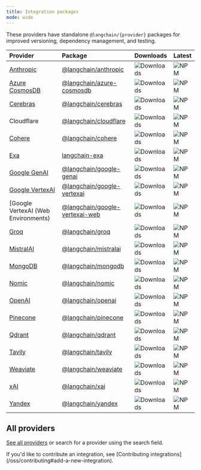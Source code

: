 ```yaml
---
title: Integration packages
mode: wide
---
```


These providers have standalone `@langchain/{provider}` packages for improved versioning, dependency management, and testing.


| Provider | Package | Downloads | Latest |
| :------- | :------ | :-------- | :------|
| [Anthropic](/oss/integrations/providers/anthropic) | [@langchain/anthropic](https://www.npmjs.com/package/@langchain/anthropic) | ![Downloads](https://img.shields.io/npm/dm/@langchain/anthropic) | ![NPM](https://img.shields.io/npm/v/@langchain/anthropic) |
| [Azure CosmosDB](/oss/integrations/vectorstores/azure_cosmosdb_nosql) | [@langchain/azure-cosmosdb](https://www.npmjs.com/package/@langchain/azure-cosmosdb) | ![Downloads](https://img.shields.io/npm/dm/@langchain/azure-cosmosdb) | ![NPM](https://img.shields.io/npm/v/@langchain/azure-cosmosdb) |
| [Cerebras](/oss/integrations/chat/cerebras) | [@langchain/cerebras](https://www.npmjs.com/package/@langchain/cerebras) | ![Downloads](https://img.shields.io/npm/dm/@langchain/cerebras) | ![NPM](https://img.shields.io/npm/v/@langchain/cerebras) |
| Cloudflare | [@langchain/cloudflare](https://www.npmjs.com/package/@langchain/cloudflare) | ![Downloads](https://img.shields.io/npm/dm/@langchain/cloudflare) | ![NPM](https://img.shields.io/npm/v/@langchain/cloudflare) |
| [Cohere](/oss/integrations/chat/cohere) | [@langchain/cohere](https://www.npmjs.com/package/@langchain/cohere) | ![Downloads](https://img.shields.io/npm/dm/@langchain/cohere) | ![NPM](https://img.shields.io/npm/v/@langchain/cohere) |
| [Exa](/oss/integrations/retrievers/exa) | [langchain-exa](https://www.npmjs.com/package/@langchain/exa) | ![Downloads](https://img.shields.io/npm/dm/@langchain/exa) | ![NPM](https://img.shields.io/npm/v/@langchain/exa) |
| [Google GenAI](/oss/integrations/chat/google_generative_ai) | [@langchain/google-genai](https://www.npmjs.com/package/@langchain/google-genai) | ![Downloads](https://img.shields.io/npm/dm/@langchain/google-genai) | ![NPM](https://img.shields.io/npm/v/@langchain/google-genai) |
| [Google VertexAI](/oss/integrations/chat/google_vertex_ai) | [@langchain/google-vertexai](https://www.npmjs.com/package/@langchain/google-vertexai) | ![Downloads](https://img.shields.io/npm/dm/@langchain/google-vertexai) | ![NPM](https://img.shields.io/npm/v/@langchain/google-vertexai) |
| [Google VertexAI (Web Environments) | [@langchain/google-vertexai-web](https://www.npmjs.com/package/@langchain/google-vertexai-web) | ![Downloads](https://img.shields.io/npm/dm/@langchain/google-vertexai-web) | ![NPM](https://img.shields.io/npm/v/@langchain/google-vertexai-web) |
| [Groq](/oss/integrations/chat/groq) | [@langchain/groq](https://www.npmjs.com/package/@langchain/groq) | ![Downloads](https://img.shields.io/npm/dm/@langchain/groq) | ![NPM](https://img.shields.io/npm/v/@langchain/groq) |
| [MistralAI](/oss/integrations/chat/mistral) | [@langchain/mistralai](https://www.npmjs.com/package/@langchain/mistralai) | ![Downloads](https://img.shields.io/npm/dm/@langchain/mistralai) | ![NPM](https://img.shields.io/npm/v/@langchain/mistralai) |
| [MongoDB](/oss/integrations/vectorstores/mongodb_atlas) | [@langchain/mongodb](https://www.npmjs.com/package/@langchain/mongodb) | ![Downloads](https://img.shields.io/npm/dm/@langchain/mongodb) | ![NPM](https://img.shields.io/npm/v/@langchain/mongodb) |
| [Nomic](/oss/integrations/text_embedding/nomic) | [@langchain/nomic](https://www.npmjs.com/package/@langchain/nomic) | ![Downloads](https://img.shields.io/npm/dm/@langchain/nomic) | ![NPM](https://img.shields.io/npm/v/@langchain/nomic) |
| [OpenAI](/oss/integrations/providers/openai) | [@langchain/openai](https://www.npmjs.com/package/@langchain/openai) | ![Downloads](https://img.shields.io/npm/dm/@langchain/openai) | ![NPM](https://img.shields.io/npm/v/@langchain/openai) |
| [Pinecone](/oss/integrations/vectorstores/pinecone) | [@langchain/pinecone](https://www.npmjs.com/package/@langchain/pinecone) | ![Downloads](https://img.shields.io/npm/dm/@langchain/pinecone) | ![NPM](https://img.shields.io/npm/v/@langchain/pinecone) |
| [Qdrant](/oss/integrations/vectorstores/qdrant) | [@langchain/qdrant](https://www.npmjs.com/package/@langchain/qdrant) | ![Downloads](https://img.shields.io/npm/dm/@langchain/qdrant) | ![NPM](https://img.shields.io/npm/v/@langchain/qdrant) |
| [Tavily](/oss/integrations/retrievers/tavily) | [@langchain/tavily](https://www.npmjs.com/package/@langchain/tavily) | ![Downloads](https://img.shields.io/npm/dm/@langchain/tavily) | ![NPM](https://img.shields.io/npm/v/@langchain/tavily) |
| [Weaviate](/oss/integrations/vectorstores/weaviate) | [@langchain/weaviate](https://www.npmjs.com/package/@langchain/weaviate) | ![Downloads](https://img.shields.io/npm/dm/@langchain/weaviate) | ![NPM](https://img.shields.io/npm/v/@langchain/weaviate) |
| [xAI](/oss/integrations/chat/xai) | [@langchain/xai](https://www.npmjs.com/package/@langchain/xai) | ![Downloads](https://img.shields.io/npm/dm/@langchain/xai) | ![NPM](https://img.shields.io/npm/v/@langchain/xai) |
| [Yandex](/oss/integrations/chat/yandex) | [@langchain/yandex](https://www.npmjs.com/package/@langchain/yandex) | ![Downloads](https://img.shields.io/npm/dm/@langchain/yandex) | ![NPM](https://img.shields.io/npm/v/@langchain/yandex) |


## All providers

[See all providers](/oss/integrations/providers/all_providers) or search for a provider using the search field.

<Info>
    If you'd like to contribute an integration, see [Contributing integrations](/oss/contributing#add-a-new-integration).
</Info>

